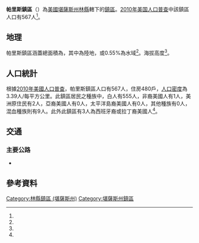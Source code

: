 {{noteTA
|G1=USState
}}
{{Infobox settlement
|official_name = 帕里斯鎮區
|native_name = Paris Township
|settlement_type = 鎮區
|pushpin_map=USA Kansas
|coordinates_display = inline,title
|coordinates_region = US-KS
|subdivision_type = [[世界政區索引|國家]]
|subdivision_name = [[美国|美国]]
|subdivision_type1 = [[美國行政區劃|州]]
|subdivision_name1 = [[堪薩斯州|堪薩斯州]]
|subdivision_type2 = [[堪薩斯州行政區劃|縣]]
|subdivision_name2 = [[林縣_(堪薩斯州)|林縣]]
|area_total_km2 = 167.42
|area_land_km2 = 166.49
|area_water_km2 = 0.92
|area_total_sq_mi =
|area_land_sq_mi =
|area_water_sq_mi =
|area_water_percent = 0.55
|population_as_of = [[2010年美国人口普查|2010]]
|population_footnotes = <ref name="Census 2010">{{cite web| url=http://factfinder2.census.gov| title=Race, Hispanic or Latino, Age, and Housing Occupancy: 2010 Census Redistricting Data, Paris Township, Linn County, Kansas| publisher=U.S. Census Bureau, American FactFinder 2| accessdate=2017-03-18| archive-date=2013-09-11| archive-url=https://web.archive.org/web/20130911234518/http://factfinder2.census.gov/| dead-url=no}}</ref>
|population_total = 567
|population_density_km2 = auto
|elevation_footnotes = <ref name="gnis"/>
|elevation_m = 272
|elevation_ft = 
|latd = 38
|latm = 12
|lats = 18
|latNS = N
|longd = 94
|longm = 49
|longs = 42
|longEW = W
|postal_code_type =
|postal_code = 
|blank_name = [[聯邦資料處理標準|FIPS代碼]]
|blank_info = 20-54375
|blank1_name = [[地名信息系统|GNIS編號]] 
|blank1_info = 477697<ref name="gnis">{{cite web |url= {{Gnis3|477697}} |title= Paris Township, Linn County, Kansas|work= [[Geographic_Names_Information_System|Geographic Names Information System]]|publisher= [[United_States_Geological_Survey|United States Geological Survey]] |accessdate= 2017-03-18 }}</ref>
|website = 
|footnotes = 
}}

'''帕里斯鎮區'''（{{lang-en|'''Paris Township'''}}）為[[美國|美國]][[堪薩斯州|堪薩斯州]][[林縣_(堪薩斯州)|林縣]]轄下的[[行政鎮區|鎮區]]。[[2010年美国人口普查|2010年美国人口普查]]中該鎮區人口有567人<ref name="Census 2010"/>。

==地理==
帕里斯鎮區涵蓋總面積為{{convert|167.42|km2|sqmi}}，其中{{convert|166.49|km2|sqmi}}為陸地，{{convert|0.92|km2|sqmi}}或0.55%為水域<ref name="Census 2010"/>。海拔高度{{convert|272|m|ft}}<ref name="gnis"/>。

==人口統計==
根據[[2010年美國人口普查|2010年美國人口普查]]，帕里斯鎮區人口有567人，住房480戶，[[人口密度|人口密度]]為3.39人/每平方公里。此鎮區居民之種族中，白人有555人，非裔美國人有1人，美洲原住民有2人，亞裔美國人有0人，太平洋島裔美國人有0人，其他種族有0人，混血種族則有9人。此外此鎮區有3人為西班牙裔或拉丁裔美國人<ref name="Census 2010"/>。

==交通==
===主要公路===
*{{Jct|state=KS|KS|7}}

==參考資料==
{{reflist}}

{{林縣 (堪薩斯州)}}

{{DEFAULTSORT: Paris}}
[[Category:林縣鎮區_(堪薩斯州)|Category:林縣鎮區 (堪薩斯州)]]
[[Category:堪薩斯州鎮區|Category:堪薩斯州鎮區]]

{{LinnCountyKS-geo-stub}}